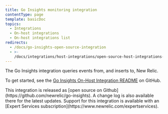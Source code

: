 ```yaml
---
title: Go Insights monitoring integration
contentType: page
template: basicDoc
topics:
  - Integrations
  - On-host integrations
  - On-host integrations list
redirects:
  - /docs/go-insights-open-source-integration
  - >-
    /docs/integrations/host-integrations/open-source-host-integrations-list/go-insights-open-source-integration
---
```


The Go Insights integration queries events from, and inserts to, New Relic.

To get started, see the [Go Insights On-Host Integration README](https://github.com/newrelic/go-insights) on GitHub.

<Callout variant="tip">
  This integration is released as [open source on Github](https://github.com/newrelic/go-insights). A change log is also available there for the latest updates. Support for this integration is available with an [Expert Services subscription](https://www.newrelic.com/expertservices).
</Callout>
